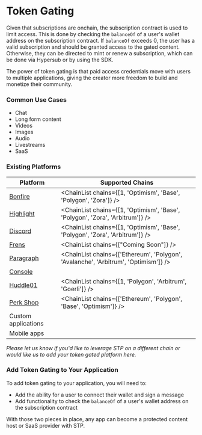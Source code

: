 
# Token Gating

Given that subscriptions are onchain, the subscription contract is used to limit access. This is done by checking the `balanceOf` of a user's wallet address on the subscription contract.
If `balanceOf` exceeds 0, the user has a valid subscription and should be granted access to the gated content. Otherwise, they can be directed to mint or renew a subscription, which can be done via Hypersub or by using the SDK.

The power of token gating is that paid access credentials move with users to multiple applications, giving the creator more freedom to build and monetize their community.

### Common Use Cases
* Chat
* Long form content
* Videos
* Images
* Audio
* Livestreams
* SaaS

### Existing Platforms

| Platform | Supported Chains |
| --- | --- |
| [Bonfire](https://www.bonfire.xyz/) | <ChainList chains={[1, 'Optimism', 'Base', 'Polygon', 'Zora']} />|
| [Highlight](https://highlight.xyz/) | <ChainList chains={[1, 'Optimism', 'Base', 'Polygon', 'Zora', 'Arbitrum']} />|
| [Discord](https://discord.com/) | <ChainList chains={[1, 'Optimism', 'Base', 'Polygon', 'Zora', 'Arbitrum']} />|
| [Frens](https://www.frens.lol/) | <ChainList chains={["Coming Soon"]} />|
| [Paragraph](https://paragraph.xyz/) | <ChainList chains={['Ethereum', 'Polygon', 'Avalanche', 'Arbitrum', 'Optimism']} />|
| [Console](https://www.console.xyz/) | <ChainList chains={[1]} />|
| [Huddle01](https://www.huddle01.com/) | <ChainList chains={[1, 'Polygon', 'Arbitrum', 'Goerli']} />|
| [Perk Shop](https://perk.shop/) | <ChainList chains={['Ethereum', 'Polygon', 'Base', 'Optimism']} />|
| Custom applications | <StpChainList />|
| Mobile apps | <StpChainList />|

*Please let us know if you'd like to leverage STP on a different chain or would like us to add your token gated platform here.*

### Add Token Gating to Your Application

To add token gating to your application, you will need to:
* Add the ability for a user to connect their wallet and sign a message
* Add functionality to check the `balanceOf` of a user's wallet address on the subscription contract

With those two pieces in place, any app can become a protected content host or SaaS provider with STP.


